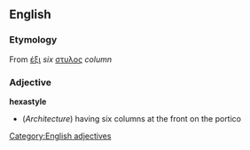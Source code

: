 == English ==
=== Etymology ===
From {{Gr.}} [[έξι]] ''six'' [[στυλος]] ''column''
=== Adjective ===
[[Category:English adjectives]]
'''hexastyle'''
* (''Architecture'') having six columns at the front on the portico